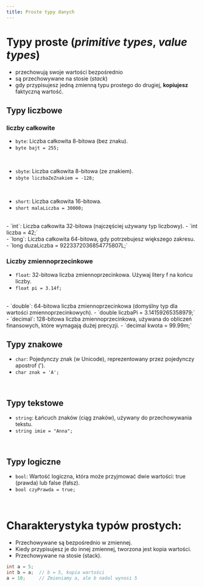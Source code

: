 ```yaml
---
title: Proste typy danych
---
```


# Typy proste (*primitive types*, *value types*)
- przechowują swoje wartości bezpośrednio
- są przechowywane na stosie (*stack*)
- gdy przypisujesz jedną zmienną typu prostego do drugiej, **kopiujesz** faktyczną wartość.

## Typy liczbowe
### liczby całkowite
- `byte`: Liczba całkowita 8-bitowa (bez znaku).
- `byte bajt = 255;`

<br />

- `sbyte`: Liczba całkowita 8-bitowa (ze znakiem).
- `sbyte liczbaZeZnakiem = -128;`

<br />

- `short`: Liczba całkowita 16-bitowa.
- `short malaLiczba = 30000;`

<br />
- `int`: Liczba całkowita 32-bitowa (najczęściej używany typ liczbowy).
- `int liczba = 42;`

<br/>
- `long`: Liczba całkowita 64-bitowa, gdy potrzebujesz większego zakresu.
- `long duzaLiczba = 9223372036854775807L;`

### Liczby zmiennoprzecinkowe
- `float`: 32-bitowa liczba zmiennoprzecinkowa. Używaj litery f na końcu liczby.
- `float pi = 3.14f;`

<br/>
- `double`: 64-bitowa liczba zmiennoprzecinkowa (domyślny typ dla wartości zmiennoprzecinkowych).
- `double liczbaPi = 3.14159265358979;`

<br/>
- `decimal`: 128-bitowa liczba zmiennoprzecinkowa, używana do obliczeń finansowych, które wymagają dużej precyzji.
- `decimal kwota = 99.99m;`

<br/>

## Typy znakowe
- `char`: Pojedynczy znak (w Unicode), reprezentowany przez pojedynczy apostrof (').
- `char znak = 'A';`
<br/>

## Typy tekstowe
- `string`: Łańcuch znaków (ciąg znaków), używany do przechowywania tekstu.
- `string imie = "Anna";`
<br/>

## Typy logiczne
- `bool`: Wartość logiczna, która może przyjmować dwie wartości: true (prawda) lub false (fałsz).
- `bool czyPrawda = true;`
<br/>

# Charakterystyka typów prostych:
- Przechowywane są bezpośrednio w zmiennej.
- Kiedy przypisujesz je do innej zmiennej, tworzona jest kopia wartości.
- Przechowywane na stosie (stack).

```csharp
int a = 5;
int b = a;  // b = 5, kopia wartości
a = 10;     // Zmieniamy a, ale b nadal wynosi 5
```







